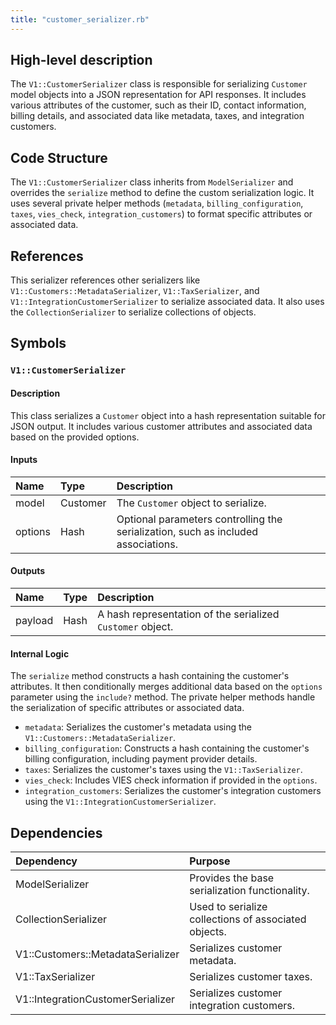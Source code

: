 ```yaml
---
title: "customer_serializer.rb"
---
```


## High-level description
The `V1::CustomerSerializer` class is responsible for serializing `Customer` model objects into a JSON representation for API responses. It includes various attributes of the customer, such as their ID, contact information, billing details, and associated data like metadata, taxes, and integration customers.

## Code Structure
The `V1::CustomerSerializer` class inherits from `ModelSerializer` and overrides the `serialize` method to define the custom serialization logic. It uses several private helper methods (`metadata`, `billing_configuration`, `taxes`, `vies_check`, `integration_customers`) to format specific attributes or associated data.

## References
This serializer references other serializers like `V1::Customers::MetadataSerializer`, `V1::TaxSerializer`, and `V1::IntegrationCustomerSerializer` to serialize associated data. It also uses the `CollectionSerializer` to serialize collections of objects.

## Symbols

### `V1::CustomerSerializer`
#### Description
This class serializes a `Customer` object into a hash representation suitable for JSON output. It includes various customer attributes and associated data based on the provided options.

#### Inputs
| Name | Type | Description |
|:-----|:-----|:------------|
| model | Customer | The `Customer` object to serialize. |
| options | Hash | Optional parameters controlling the serialization, such as included associations. |

#### Outputs
| Name | Type | Description |
|:-----|:-----|:------------|
| payload | Hash | A hash representation of the serialized `Customer` object. |

#### Internal Logic
The `serialize` method constructs a hash containing the customer's attributes. It then conditionally merges additional data based on the `options` parameter using the `include?` method. The private helper methods handle the serialization of specific attributes or associated data.

* `metadata`: Serializes the customer's metadata using the `V1::Customers::MetadataSerializer`.
* `billing_configuration`: Constructs a hash containing the customer's billing configuration, including payment provider details.
* `taxes`: Serializes the customer's taxes using the `V1::TaxSerializer`.
* `vies_check`: Includes VIES check information if provided in the `options`.
* `integration_customers`: Serializes the customer's integration customers using the `V1::IntegrationCustomerSerializer`.

## Dependencies
| Dependency | Purpose |
|:-----------|:--------|
| ModelSerializer | Provides the base serialization functionality. |
| CollectionSerializer | Used to serialize collections of associated objects. |
| V1::Customers::MetadataSerializer | Serializes customer metadata. |
| V1::TaxSerializer | Serializes customer taxes. |
| V1::IntegrationCustomerSerializer | Serializes customer integration customers. | 

